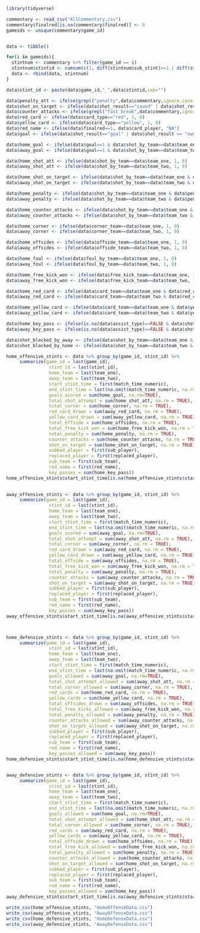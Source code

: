 
```{r}
library(tidyverse)
```


```{r}
commentary <- read_csv("AllCommentary.csv")
commentary$finalred[is.na(commentary$finalred)] <- 0
gameids <- unique(commentary$game_id)


data <- tibble()

for(i in gameids){
  stintnum <- commentary %>% filter(game_id == i)
  stintnum$stintid <- cumsum(c(1, diff(stintnum$sub_stint)==1 | diff(stintnum$finalred)==1))
  data <- rbind(data, stintnum)
}

data$stint_id <- paste(data$game_id,"_",data$stintid,sep="")

data$penalty_att <- ifelse(grepl("penalty",data$commentary,ignore.case = TRUE) == TRUE & is.na(data$shot_result) == FALSE , 1, 0)
data$shot_on_target <- ifelse(data$shot_result=="saved" | data$shot_result=="goal", 1, 0)
data$counter_attacks <- ifelse(grepl("fast break",data$commentary,ignore.case = TRUE), 1, 0)
data$red_card <- ifelse(data$card_type=="red", 1, 0)
data$yellow_card <- ifelse(data$card_type=="yellow", 1, 0)
data$red_name <- ifelse(data$finalred==1, data$card_player, "NA")
data$goal <- ifelse(data$shot_result=="goal" | data$shot_result == "own_goal", 1, 0)

data$home_goal <- ifelse(data$goal==1 & data$shot_by_team==data$team_one, 1, 0)
data$away_goal <- ifelse(data$goal==1 & data$shot_by_team==data$team_two, 1, 0)

data$home_shot_att <- ifelse(data$shot_by_team==data$team_one, 1, 0)
data$away_shot_att <- ifelse(data$shot_by_team==data$team_two, 1, 0)

data$home_shot_on_target <- ifelse(data$shot_by_team==data$team_one & data$shot_on_target==1, 1, 0)
data$away_shot_on_target <- ifelse(data$shot_by_team==data$team_two & data$shot_on_target==1, 1, 0)

data$home_penalty <- ifelse(data$shot_by_team==data$team_one & data$penalty_att==1, 1, 0)
data$away_penalty <- ifelse(data$shot_by_team==data$team_two & data$penalty_att==1, 1, 0)

data$home_counter_attacks <- ifelse(data$shot_by_team==data$team_one & data$counter_attacks==1, 1, 0)
data$away_counter_attacks <- ifelse(data$shot_by_team==data$team_two & data$counter_attacks==1, 1, 0)

data$home_corner <- ifelse(data$corner_team==data$team_one, 1, 0)
data$away_corner <- ifelse(data$corner_team==data$team_two, 1, 0)

data$home_offsides <- ifelse(data$offside_team==data$team_one, 1, 0)
data$away_offsides <- ifelse(data$offside_team==data$team_two, 1, 0)

data$home_foul <- ifelse(data$foul_by_team==data$team_one, 1, 0)
data$away_foul <- ifelse(data$foul_by_team==data$team_two, 1, 0)

data$home_free_kick_won <- ifelse(data$free_kick_team==data$team_one, 1, 0)
data$away_free_kick_won <- ifelse(data$free_kick_team==data$team_two, 1, 0)

data$home_red_card <- ifelse(data$card_team==data$team_one & data$red_card==1, 1, 0)
data$away_red_card <- ifelse(data$card_team==data$team_two & data$red_card==1, 1, 0)

data$home_yellow_card <- ifelse(data$card_team==data$team_one & data$yellow_card==1, 1, 0)
data$away_yellow_card <- ifelse(data$card_team==data$team_two & data$yellow_card==1, 1, 0)

data$home_key_pass <- ifelse(is.na(data$assist_type)==FALSE & data$shot_by_team==data$team_one, 1, 0)
data$away_key_pass <- ifelse(is.na(data$assist_type)==FALSE & data$shot_by_team==data$team_two, 1, 0)

data$shot_blocked_by_away <- ifelse(data$shot_by_team==data$team_one & data$shot_result=="blocked", 1, 0)
data$shot_blocked_by_home <- ifelse(data$shot_by_team==data$team_two & data$shot_result=="blocked", 1, 0)

home_offensive_stints <- data %>% group_by(game_id, stint_id) %>% 
     summarize(game_id = last(game_id),
                stint_id = last(stint_id),
                home_team = last(team_one),
                away_team = last(team_two),
                start_stint_time = first(match_time_numeric),
                end_stint_time = last(na.omit(match_time_numeric, na.rm = TRUE)),
                goals_scored = sum(home_goal, na.rm=TRUE),
                total_shot_attempt = sum(home_shot_att, na.rm = TRUE),
                total_corner = sum(home_corner, na.rm = TRUE),
                red_card_drawn = sum(away_red_card, na.rm = TRUE),
                yellow_card_drawn = sum(away_yellow_card, na.rm = TRUE),
                total_offside = sum(home_offsides, na.rm = TRUE),
                total_free_kick_won = sum(home_free_kick_won, na.rm = TRUE),
                total_penalty = sum(home_penalty, na.rm = TRUE),
                counter_attacks = sum(home_counter_attacks, na.rm = TRUE),
                shot_on_target = sum(home_shot_on_target, na.rm = TRUE),
                subbed_player = first(sub_player),
                replaced_player = first(replaced_player),
                sub_team = first(sub_team),
                red_name = first(red_name),
                key_passes = sum(home_key_pass))
home_offensive_stints$start_stint_time[is.na(home_offensive_stints$start_stint_time)] <- 0
                

away_offensive_stints <- data %>% group_by(game_id, stint_id) %>% 
     summarize(game_id = last(game_id),
                stint_id = last(stint_id),
                home_team = last(team_one),
                away_team = last(team_two),
                start_stint_time = first(match_time_numeric),
                end_stint_time = last(na.omit(match_time_numeric, na.rm = TRUE)),
                goals_scored = sum(away_goal, na.rm=TRUE),
                total_shot_attempt = sum(away_shot_att, na.rm = TRUE),
                total_corner = sum(away_corner, na.rm = TRUE),
                red_card_drawn = sum(away_red_card, na.rm = TRUE),
                yellow_card_drawn = sum(away_yellow_card, na.rm = TRUE),
                total_offside = sum(away_offsides, na.rm = TRUE),
                total_free_kick_won = sum(away_free_kick_won, na.rm = TRUE),
                total_penalty = sum(away_penalty, na.rm = TRUE),
                counter_attacks = sum(away_counter_attacks, na.rm = TRUE),
                shot_on_target = sum(away_shot_on_target, na.rm = TRUE),
                subbed_player = first(sub_player),
                replaced_player = first(replaced_player),
                sub_team = first(sub_team),
                red_name = first(red_name),
                key_passes = sum(away_key_pass))
away_offensive_stints$start_stint_time[is.na(away_offensive_stints$start_stint_time)] <- 0



home_defensive_stints <- data %>% group_by(game_id, stint_id) %>% 
     summarize(game_id = last(game_id),
                stint_id = last(stint_id),
                home_team = last(team_one),
                away_team = last(team_two),
                start_stint_time = first(match_time_numeric),
                end_stint_time = last(na.omit(match_time_numeric, na.rm = TRUE)),
                goals_allowed = sum(away_goal, na.rm=TRUE),
                total_shot_attempt_allowed = sum(away_shot_att, na.rm = TRUE),
                total_corner_allowed = sum(away_corner, na.rm = TRUE),
                red_cards = sum(home_red_card, na.rm = TRUE),
                yellow_cards = sum(home_yellow_card, na.rm = TRUE),
                total_offsides_drawn = sum(away_offsides, na.rm = TRUE),
                total_free_kicks_allowed = sum(away_free_kick_won, na.rm = TRUE),
                total_penalty_allowed = sum(away_penalty, na.rm = TRUE),
                counter_attacks_allowed = sum(away_counter_attacks, na.rm = TRUE),
                shot_on_target_allowed = sum(away_shot_on_target, na.rm = TRUE),
                subbed_player = first(sub_player),
                replaced_player = first(replaced_player),
                sub_team = first(sub_team),
                red_name = first(red_name),
                key_passes_allowed = sum(away_key_pass))
home_defensive_stints$start_stint_time[is.na(home_defensive_stints$start_stint_time)] <- 0


away_defensive_stints <- data %>% group_by(game_id, stint_id) %>% 
     summarize(game_id = last(game_id),
                stint_id = last(stint_id),
                home_team = last(team_one),
                away_team = last(team_two),
                start_stint_time = first(match_time_numeric),
                end_stint_time = last(na.omit(match_time_numeric, na.rm = TRUE)),
                goals_allowed = sum(home_goal, na.rm=TRUE),
                total_shot_attempt_allowed = sum(home_shot_att, na.rm = TRUE),
                total_corner_allowed = sum(home_corner, na.rm = TRUE),
                red_cards = sum(away_red_card, na.rm = TRUE),
                yellow_cards = sum(away_yellow_card, na.rm = TRUE),
                total_offside_drawn = sum(home_offsides, na.rm = TRUE),
                total_free_kick_allowed = sum(home_free_kick_won, na.rm = TRUE),
                total_penalty_allowed = sum(home_penalty, na.rm = TRUE),
                counter_attacks_allowed = sum(home_counter_attacks, na.rm = TRUE),
                shot_on_target_allowed = sum(home_shot_on_target, na.rm = TRUE),
                subbed_player = first(sub_player),
                replaced_player = first(replaced_player),
                sub_team = first(sub_team),
                red_name = first(red_name),
                key_passes_allowed = sum(home_key_pass))
away_defensive_stints$start_stint_time[is.na(away_defensive_stints$start_stint_time)] <- 0

write_csv(home_offensive_stints, "HomeOffenseData.csv")
write_csv(away_offensive_stints, "AwayOffenseData.csv")
write_csv(home_defensive_stints, "HomeDefenseData.csv")
write_csv(away_defensive_stints, "AwayDefenseData.csv")


```

